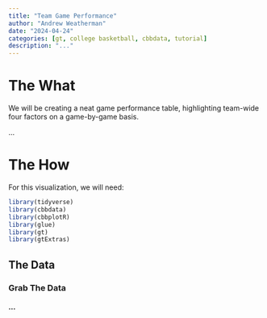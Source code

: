 ```yaml
---
title: "Team Game Performance"
author: "Andrew Weatherman"
date: "2024-04-24"
categories: [gt, college basketball, cbbdata, tutorial]
description: "..."
---
```


# The What

We will be creating a neat game performance table, highlighting team-wide four factors on a game-by-game basis.

...

# The How

For this visualization, we will need:

```r
library(tidyverse)
library(cbbdata)
library(cbbplotR)
library(glue)
library(gt)
library(gtExtras)
```

## The Data

### Grab The Data

#### ...



